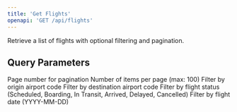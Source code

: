 ```yaml
---
title: 'Get Flights'
openapi: 'GET /api/flights'
---
```


Retrieve a list of flights with optional filtering and pagination.

## Query Parameters

<ParamField query="page" type="integer" default="1">
  Page number for pagination
</ParamField>

<ParamField query="limit" type="integer" default="10">
  Number of items per page (max: 100)
</ParamField>

<ParamField query="origin" type="string">
  Filter by origin airport code
</ParamField>

<ParamField query="destination" type="string">
  Filter by destination airport code
</ParamField>

<ParamField query="status" type="string">
  Filter by flight status (Scheduled, Boarding, In Transit, Arrived, Delayed, Cancelled)
</ParamField>

<ParamField query="date" type="string" format="date">
  Filter by flight date (YYYY-MM-DD)
</ParamField>